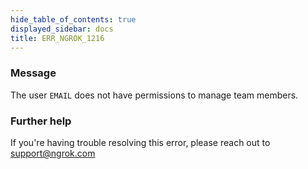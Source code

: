 ```yaml
---
hide_table_of_contents: true
displayed_sidebar: docs
title: ERR_NGROK_1216
---
```




### Message

The user `EMAIL` does not have permissions to manage team members.

<ErrorDetails error="err_ngrok_1216" />

### Further help

If you're having trouble resolving this error, please reach out to [support@ngrok.com](mailto:support@ngrok.com?subject=Help%20with%20ERR_NGROK_1216)
